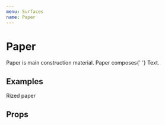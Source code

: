 ```yaml
---
menu: Surfaces
name: Paper
---
```



# Paper

<span>
  Paper is main construction material. Paper composes{' '}
  <Link to="/rkta/packages-ui-src-text-text">Text</Link>.
</span>

## Examples

<Playground>
  <Paper css={{ padding: 8 }} rize={1}>
    Rized paper
  </Paper>
  <Divider />
  <Paper bgColor="primary" size={60} round hardBottom />
  <Paper bgColor="secondary" size={60} round hardTop />
</Playground>

## Props

<Props of={Paper} />
